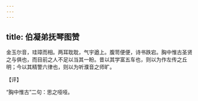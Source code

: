 ```yaml
---
---
---
```

title: 伯凝弟抚琴图赞
---







金玉尔音，珪璋而相。两耳耽耽，气宇遒上。腹笥便便，诗书跌宕。胸中惟古圣贤之与俱也，而目前之人不足以当其一盼。昔以其学富五车也，则以为作左传之丘明；今以其精警六律也，则以为听濮音之师旷。

【评】

“胸中惟古”二句：思之哑哑。